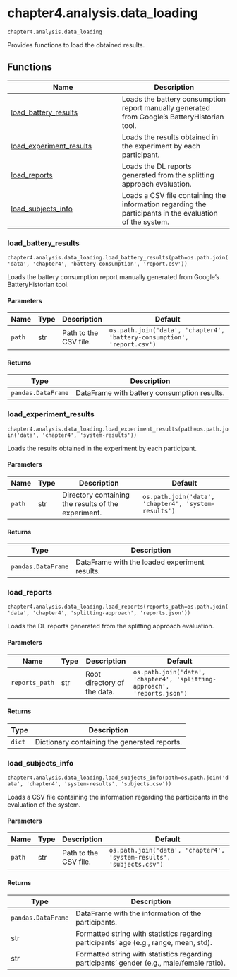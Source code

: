 # chapter4.analysis.data_loading { #libs.chapter4.analysis.data_loading }

`chapter4.analysis.data_loading`

Provides functions to load the obtained results.

## Functions

| Name | Description |
| --- | --- |
| [load_battery_results](#libs.chapter4.analysis.data_loading.load_battery_results) | Loads the battery consumption report manually generated from Google's BatteryHistorian tool. |
| [load_experiment_results](#libs.chapter4.analysis.data_loading.load_experiment_results) | Loads the results obtained in the experiment by each participant. |
| [load_reports](#libs.chapter4.analysis.data_loading.load_reports) | Loads the DL reports generated from the splitting approach evaluation. |
| [load_subjects_info](#libs.chapter4.analysis.data_loading.load_subjects_info) | Loads a CSV file containing the information regarding the participants in the evaluation of the system. |

### load_battery_results { #libs.chapter4.analysis.data_loading.load_battery_results }

`chapter4.analysis.data_loading.load_battery_results(path=os.path.join('data', 'chapter4', 'battery-consumption', 'report.csv'))`

Loads the battery consumption report manually generated from Google's BatteryHistorian tool.

#### Parameters

| Name   | Type   | Description           | Default                                                                 |
|--------|--------|-----------------------|-------------------------------------------------------------------------|
| `path` | str    | Path to the CSV file. | `os.path.join('data', 'chapter4', 'battery-consumption', 'report.csv')` |

#### Returns

| Type               | Description                                 |
|--------------------|---------------------------------------------|
| `pandas.DataFrame` | DataFrame with battery consumption results. |

### load_experiment_results { #libs.chapter4.analysis.data_loading.load_experiment_results }

`chapter4.analysis.data_loading.load_experiment_results(path=os.path.join('data', 'chapter4', 'system-results'))`

Loads the results obtained in the experiment by each participant.

#### Parameters

| Name   | Type   | Description                                         | Default                                              |
|--------|--------|-----------------------------------------------------|------------------------------------------------------|
| `path` | str    | Directory containing the results of the experiment. | `os.path.join('data', 'chapter4', 'system-results')` |

#### Returns

| Type               | Description                                   |
|--------------------|-----------------------------------------------|
| `pandas.DataFrame` | DataFrame with the loaded experiment results. |

### load_reports { #libs.chapter4.analysis.data_loading.load_reports }

`chapter4.analysis.data_loading.load_reports(reports_path=os.path.join('data', 'chapter4', 'splitting-approach', 'reports.json'))`

Loads the DL reports generated from the splitting approach evaluation.

#### Parameters

| Name           | Type   | Description                 | Default                                                                  |
|----------------|--------|-----------------------------|--------------------------------------------------------------------------|
| `reports_path` | str    | Root directory of the data. | `os.path.join('data', 'chapter4', 'splitting-approach', 'reports.json')` |

#### Returns

| Type   | Description                                  |
|--------|----------------------------------------------|
| `dict` | Dictionary containing the generated reports. |

### load_subjects_info { #libs.chapter4.analysis.data_loading.load_subjects_info }

`chapter4.analysis.data_loading.load_subjects_info(path=os.path.join('data', 'chapter4', 'system-results', 'subjects.csv'))`

Loads a CSV file containing the information regarding the participants in the evaluation of the system.

#### Parameters

| Name   | Type   | Description           | Default                                                              |
|--------|--------|-----------------------|----------------------------------------------------------------------|
| `path` | str    | Path to the CSV file. | `os.path.join('data', 'chapter4', 'system-results', 'subjects.csv')` |

#### Returns

| Type               | Description                                                                                |
|--------------------|--------------------------------------------------------------------------------------------|
| `pandas.DataFrame` | DataFrame with the information of the participants.                                        |
| str                | Formatted string with statistics regarding participants' age (e.g., range, mean, std).     |
| str                | Formatted string with statistics regarding participants' gender (e.g., male/female ratio). |